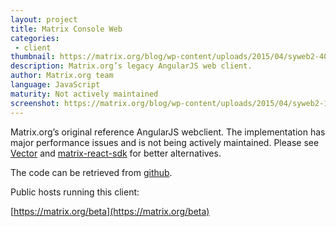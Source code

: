 ```yaml
---
layout: project
title: Matrix Console Web
categories: 
 - client
thumbnail: https://matrix.org/blog/wp-content/uploads/2015/04/syweb2-400x284.png
description: Matrix.org’s legacy AngularJS web client.
author: Matrix.org team
language: JavaScript
maturity: Not actively maintained
screenshot: https://matrix.org/blog/wp-content/uploads/2015/04/syweb2-1080x806.png
---
```


Matrix.org’s original reference AngularJS webclient. The implementation has major performance issues and is not being actively maintained. Please see [Vector](https://matrix.org/blog/project/vector) and [matrix-react-sdk](https://matrix.org/blog/project/matrix-react-sdk) for better alternatives.

The code can be retrieved from [github](https://github.com/matrix-org/matrix-angular-sdk).

Public hosts running this client:

[https://matrix.org/beta](https://matrix.org/beta)

